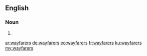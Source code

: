 ==English==

===Noun===
{{head|en|noun plural form}}

# {{plural of|wayfarer|lang=en}}

[[ar:wayfarers]]
[[de:wayfarers]]
[[eo:wayfarers]]
[[fr:wayfarers]]
[[ku:wayfarers]]
[[my:wayfarers]]